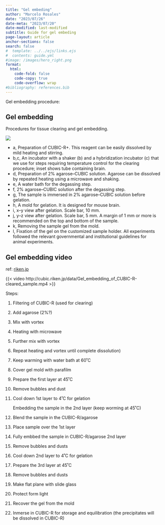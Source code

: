 ```yaml
---
title: "Gel embeding"
author: "Marcelo Rosales"
date: "2023/07/26"  
date-meta: "2023/07/20"  
date-modified: last-modified
subtitle: Guide for gel embeding 
page-layout: article
anchor-sections: false
search: false
#  template: ../../ejs/links.ejs
#  contents: guide.yml
#image: /images/hero_right.png
format: 
  html: 
    code-fold: false
    code-copy: true
    code-overflow: wrap
#bibliography: references.bib
---
```


Gel embedding procedure:

## Gel embedding

Procedures for tissue clearing and gel embedding.

![](/supplementary/Protocols/Cubic/images/Cubic_workflow-02.png)

-   a, Preparation of CUBIC-R+. This reagent can be easily dissolved by mild heating and stirring.
-   b,c, An incubator with a shaker (b) and a hybridization incubator (c) that we use for steps requiring temperature control for the clearing procedure; inset shows tube containing brain.
-   d, Preparation of 2% agarose--CUBIC solution. Agarose can be dissolved by repeated heating using a microwave and shaking.
-   e, A water bath for the degassing step.
-   f, 2% agarose--CUBIC solution after the degassing step.
-   g, The sample is immersed in 2% agarose--CUBIC solution before gelation.
-   h, A mold for gelation. It is designed for mouse brain.
-   i, x--y view after gelation. Scale bar, 10 mm.
-   j, y--z view after gelation. Scale bar, 5 mm. A margin of 1 mm or more is recommended on the top and bottom of the sample.
-   k, Removing the sample gel from the mold.
-   l, Fixation of the gel on the customized sample holder. All experiments followed the relevant governmental and institutional guidelines for animal experiments.

## Gel embedding video

ref: [riken.jp](http://cubic.riken.jp/)

{{< video http://cubic.riken.jp/data/Gel_embedding_of_CUBIC-R-cleared_sample.mp4 >}}

Steps:

1.  Filtering of CUBIC-R (used for clearing)

2.  Add agarose (2%?)

3.  Mix with vortex

4.  Heating with microwave

5.  Further mix with vortex

6.  Repeat heating and vortex until complete dissolution)

7.  Keep warming with water bath at 60˚C

8.  Cover gel mold with parafilm

9.  Prepare the first layer at 45˚C

10. Remove bubbles and dust

11. Cool down 1st layer to 4˚C for gelation

    Embedding the sample in the 2nd layer (keep worming at 45˚C)

12. Blend the sample in the CUBIC-R/agarose

13. Place sample over the 1st layer

14. Fully embbed the sample in CUBIC-R/agarose 2nd layer

15. Remove bubbles and dusts

16. Cool down 2nd layer to 4˚C for gelation

17. Prepare the 3rd layer at 45˚C

18. Remove bubbles and dusts

19. Make flat plane with slide glass

20. Protect form light

21. Recover the gel from the mold

22. Inmerse in CUBIC-R for storage and equilibration (the precipitates will be dissolved in CUBIC-R)

